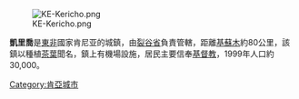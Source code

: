 [[Image:KE-Kericho.png|right]]

'''凱里喬'''是[[東非|東非]]國家肯尼亚的城鎮，由[[裂谷省|裂谷省]]負責管轄，距離[[基蘇木|基蘇木]]約80公里，該鎮以種植[[茶葉|茶葉]]聞名，鎮上有機場設施，居民主要信奉[[基督教|基督教]]，1999年人口約30,000。

{{Kenya-stub}}

{{coord|0|22|S|35|18|E|region:KE_type:adm2nd_source:nlwiki|display=title}}

[[Category:肯亞城市|Category:肯亞城市]]